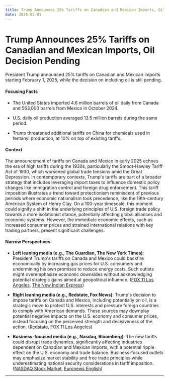 ```yaml
---
title: Trump Announces 25% Tariffs on Canadian and Mexican Imports, Oil Decision Pending
date: 2025-02-01
---
```


# Trump Announces 25% Tariffs on Canadian and Mexican Imports, Oil Decision Pending

President Trump announced 25% tariffs on Canadian and Mexican imports starting February 1, 2025, while the decision on including oil is still pending.

#### Focusing Facts

- The United States imported 4.6 million barrels of oil daily from Canada and 563,000 barrels from Mexico in October 2024.

- U.S. daily oil production averaged 13.5 million barrels during the same period.

- Trump threatened additional tariffs on China for chemicals used in fentanyl production, at 10% on top of existing tariffs.

#### Context

The announcement of tariffs on Canada and Mexico in early 2025 echoes the era of high tariffs during the 1930s, particularly the Smoot-Hawley Tariff Act of 1930, which worsened global trade tensions amid the Great Depression. In contemporary contexts, Trump's tariffs are part of a broader strategy that includes leveraging import taxes to influence domestic policy changes like immigration control and foreign drug enforcement. This tariff imposition illustrates a trend toward protectionism reminiscent of previous periods where economic nationalism took precedence, like the 19th-century American System of Henry Clay. On a 100-year timescale, this moment could signify a shift in the underlying principles of U.S. foreign trade policy towards a more isolationist stance, potentially affecting global alliances and economic systems. However, the immediate economic effects, such as increased consumer prices and strained international relations with key trading partners, present significant challenges.

#### Narrow Perspectives

- **Left leaning media (e.g., The Guardian, The New York Times)**: President Trump's tariffs on Canada and Mexico could backfire economically by increasing gas prices for U.S. consumers and undermining his own promises to reduce energy costs. Such outlets might overemphasize economic downsides without acknowledging potential strategic gains aimed at geopolitical influence. ([FOX 11 Los Angeles](https://www.foxla.com/news/trump-tariffs-canada-mexico-oil), [The New Indian Express](https://www.newindianexpress.com/world/2025/Jan/31/trump-announces-tariffs-on-canada-and-mexico-starting-saturday-weighing-oil-tax-decision))

- **Right leaning media (e.g., Redstate, Fox News)**: Trump's decision to impose tariffs on Canada and Mexico, including potentially on oil, is a strategic move to protect U.S. interests and pressure foreign countries to comply with American demands. These sources may downplay potential negative impacts on the U.S. economy and consumer prices, instead focusing on the perceived strength and decisiveness of the action. ([Redstate](https://redstate.com/wardclark/2025/01/30/trump-to-impose-hefty-tariffs-on-canadian-mexican-imports-as-soon-as-the-weekend-n2185017), [FOX 11 Los Angeles](https://www.foxla.com/news/trump-tariffs-canada-mexico-oil))

- **Business-focused media (e.g., Nasdaq, Bloomberg)**: The new tariffs could disrupt trade dynamics, significantly affecting industries dependent on Canadian and Mexican imports, with a potential ripple effect on the U.S. economy and trade balance. Business-focused outlets may emphasize market stability and free trade principles while underestimating national security considerations in tariff imposition. ([NASDAQ Stock Market](https://www.nasdaq.com/articles/corn-rallying-wednesday), [Euronews English](https://www.euronews.com/business/2025/01/31/trump-warns-tariffs-on-canada-and-mexico-are-coming-on-saturday))

---
